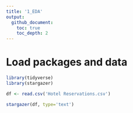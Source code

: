 ```yaml
---
title: '1_EDA'
output:
  github_document:
    toc: true
    toc_depth: 2
---
```


# Load packages and data

```r
library(tidyverse)
library(stargazer)

df <- read.csv('Hotel Reservations.csv')
```

```r
stargazer(df, type='text')
```
